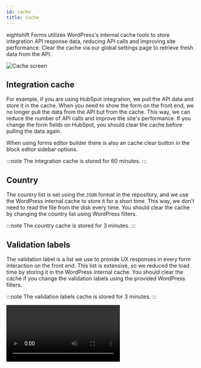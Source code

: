 ```yaml
---
id: cache
title: Cache
---
```



eightshift Forms utilizes WordPress's internal cache tools to store integration API response data, reducing API calls and improving site performance. Clear the cache via our global settings page to retrieve fresh data from the API.

![Cache screen](/img/forms/cache.webp)

## Integration cache

For example, if you are using HubSpot integration, we pull the API data and store it in the cache. When you need to show the form on the front end, we no longer pull the data from the API but from the cache. This way, we can reduce the number of API calls and improve the site's performance. If you change the form fields on HubSpot, you should clear the cache before pulling the data again.

When using forms editor builder there is also an cache clear button in the block editor sidebar options.

:::note
The integration cache is stored for 60 minutes.
:::

## Country

The country list is set using the `JSON` format in the repository, and we use the WordPress internal cache to store it for a short time. This way, we don't need to read the file from the disk every time. You should clear the cache by changing the country list using WordPress filters.

:::note
The country cache is stored for 3 minutes.
:::

## Validation labels

The validation label is a list we use to provide UX responses in every form interaction on the front end. This list is extensive, so we reduced the load time by storing it in the WordPress internal cache. You should clear the cache if you change the validation labels using the provided WordPress filters.

:::note
The validation labels cache is stored for 3 minutes.
:::

<Video type='forms' video='cache' />
